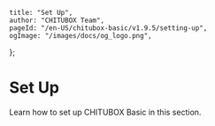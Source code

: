 	title: "Set Up",
	author: "CHITUBOX Team",
	pageId: "/en-US/chitubox-basic/v1.9.5/setting-up",
	ogImage: "/images/docs/og_logo.png",
};

# Set Up

Learn how to set up CHITUBOX Basic in this section.
